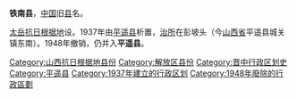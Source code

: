 '''铁南县'''，[[中国|中国]]旧[[县|县]]名。

[[太岳抗日根据地|太岳抗日根据地]]设。1937年由[[平遥县|平遥县]]析置，[[治所|治所]]在彭坡头（今[[山西省|山西省]]平遥县城关镇东南）。1948年撤销，仍并入'''平遥县'''。

{{中华民国大陆时期行政区划小作品}}
[[Category:山西抗日根据地县份|Category:山西抗日根据地县份]]
[[Category:解放区县份|Category:解放区县份]]
[[Category:晋中行政区划史|Category:晋中行政区划史]]
[[Category:平遥县|Category:平遥县]]
[[Category:1937年建立的行政区划|Category:1937年建立的行政区划]]
[[Category:1948年廢除的行政區劃|Category:1948年廢除的行政區劃]]